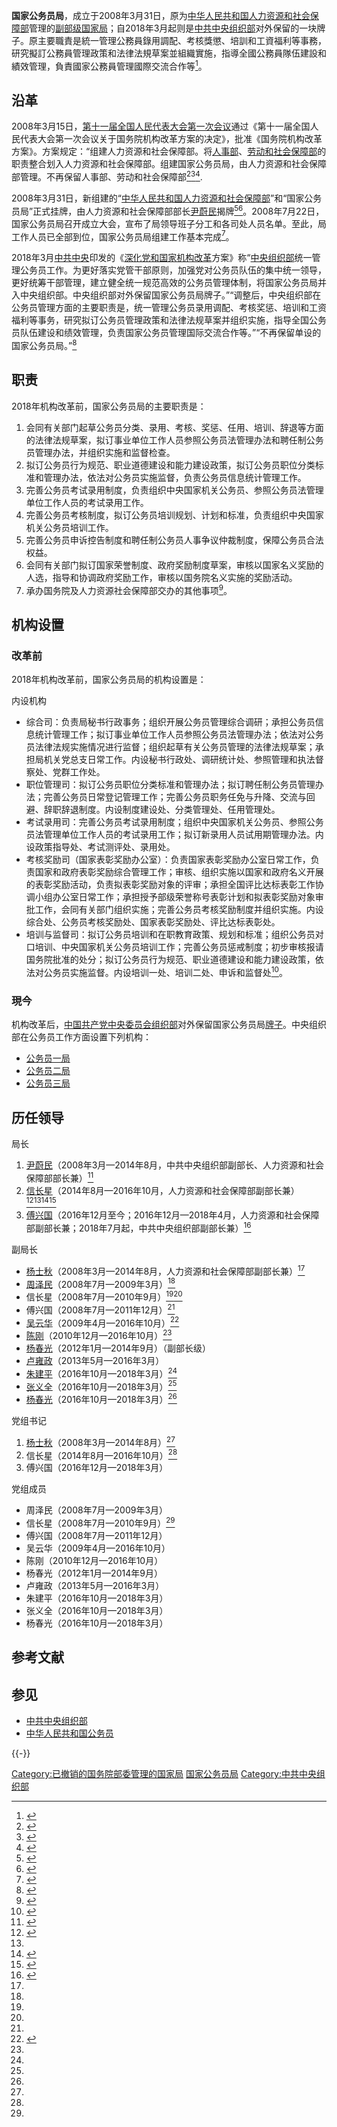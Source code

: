 {{Infobox PRCG
|机构名称=国家公务员局
|标志1=National Emblem of the People's Republic of China (2).svg
|牌子挂在=[[中国共产党中央委员会组织部|中共中央组织部]]
|标志1说明=[[s:国务院关于国家行政机关和企业事业单位社会团体印章管理的规定|1999年规定]]：[[国务院部委管理的国家局|国务院部委管理的国家局]]的[[印章|印章]]，[[直径|直径]]4.5厘米，中央刊[[中华人民共和国国徽|国徽]]，由[[中华人民共和国国务院|国务院]]制发。
|职位1=局長
|人员1=[[傅兴国|傅兴国]]
|成立时间=2008年3月31日（人力资源和社会保障部管理的国家局）
|撤销时间 =
|上级机构=[[中国共产党中央委员会组织部|中共中央组织部]]
|机构类型=中共中央组织部（[[中共中央直属机构|中共中央直属机构]]）对外保留的[[国务院部委管理的国家局|国家局]]牌子（2018年3月起）
|行政级别=副部級
|场所1=国家公务员局挂牌处
|地址1=北京市西城区西长安街80号
|官网={{official|http://www.scs.gov.cn}}
}}

'''国家公务员局'''，成立于2008年3月31日，原为[[中华人民共和国人力资源和社会保障部|中华人民共和国人力资源和社会保障部]]管理的[[副部级|副部级]][[国务院部委管理的国家局|国家局]]；自2018年3月起则是[[中国共产党中央委员会组织部|中共中央组织部]]对外保留的一块牌子。原主要職責是統一管理公務員錄用調配、考核獎懲、培訓和工資福利等事務，研究擬訂公務員管理政策和法律法規草案並組織實施，指導全國公務員隊伍建設和績效管理，負責國家公務員管理國際交流合作等<ref>{{Cite book|url=https://books.google.com.tw/books?id=mLiteLJcMTMC&PA=394|publisher={{Link-en|ABC-CLIO|ABC-CLIO}}|date=2011-07-22|isbn=978-0-313-35731-2|language=en|first=Guoli|last=Liu|title=Politics and Government in China|pages=394}}</ref>。

== 沿革 ==

2008年3月15日，[[第十一届全国人民代表大会#第一次会议|第十一届全国人民代表大会第一次会议]]通过《第十一届全国人民代表大会第一次会议关于国务院机构改革方案的决定》，批准《国务院机构改革方案》。方案规定：“组建人力资源和社会保障部。将[[中华人民共和国人事部|人事部]]、[[中华人民共和国劳动和社会保障部|劳动和社会保障部]]的职责整合划入人力资源和社会保障部。组建国家公务员局，由人力资源和社会保障部管理。不再保留人事部、劳动和社会保障部<ref>{{cite web|title=关于国务院机构改革方案的说明——2008年3月11日在第十一届全国人民代表大会第一次会议上|url=http://www.npc.gov.cn/npc/xinwen/syxw/2008-03/12/content_1413911.htm|access-date=2018年3月20日|author=[[华建敏|华建敏]]|date=2008-03-11|website=中国人大网|archive-url=https://web.archive.org/web/20180320170547/http://www.npc.gov.cn/npc/xinwen/syxw/2008-03/12/content_1413911.htm|archive-date=2018年3月20日|dead-url=yes}}</ref><ref>{{cite web|title=两会授权发布：国务院机构改革方案|url=http://www.gov.cn/2008lh/content_921411.htm|access-date=2018-03-20|date=2008-03-15|website=中国政府网|archive-url=https://web.archive.org/web/20180126012934/http://www.gov.cn/2008lh/content_921411.htm|archive-date=2018-01-26|dead-url=no}}</ref><ref>{{cite web|title=十一届人大一次会议关于国务院机构改革方案决定|url=http://www.gov.cn/2008lh/content_921283.htm|access-date=2018-03-20|date=2008-03-15|website=中国政府网|archive-url=https://web.archive.org/web/20180320172551/http://www.gov.cn/2008lh/content_921283.htm|archive-date=2018-03-20|dead-url=no}}</ref>.

2008年3月31日，新组建的“[[中华人民共和国人力资源和社会保障部|中华人民共和国人力资源和社会保障部]]”和“国家公务员局”正式挂牌，由人力资源和社会保障部部长[[尹蔚民|尹蔚民]]揭牌<ref>{{cite web|title=人力资源和社会保障部及国家公务员局正式挂牌|url=http://www.gov.cn/gzdt/2008-03/31/content_933528.htm|access-date=2018-03-20|date=2008-03-31|website=中国政府网|archive-url=https://web.archive.org/web/20180320230511/http://www.gov.cn/gzdt/2008-03/31/content_933528.htm|archive-date=2018-03-20|dead-url=no}}</ref><ref>{{cite web|title=国家公务员局低调挂牌 800万公务员待遇或将重估|url=http://news.163.com/08/0412/08/49AMGINR0001124J.html|access-date=2018-03-20|date=2008-04-12|website=网易|archive-url=https://web.archive.org/web/20180320171141/http://news.163.com/08/0412/08/49AMGINR0001124J.html|archive-date=2018-03-20|dead-url=yes}}</ref>。2008年7月22日，国家公务员局召开成立大会，宣布了局领导班子分工和各司处人员名单。至此，局工作人员已全部到位，国家公务员局组建工作基本完成<ref>{{cite web|title=本网记者独家解密国家公务员局：紧凑高效|url=http://politics.people.com.cn/GB/1027/7611349.html|access-date=2018-03-20|date=2008-08-05|website=人民网|archive-url=https://web.archive.org/web/20180320170817/http://politics.people.com.cn/GB/1027/7611349.html|archive-date=2018-03-20|dead-url=no}}</ref>。

2018年3月[[中国共产党第十九届中央委员会|中共中央]]印发的《[[深化党和国家机构改革|深化党和国家机构改革]]方案》称“[[中共中央组织部|中央组织部]]统一管理公务员工作。为更好落实党管干部原则，加强党对公务员队伍的集中统一领导，更好统筹干部管理，建立健全统一规范高效的公务员管理体制，将国家公务员局并入中央组织部。中央组织部对外保留国家公务员局牌子。”“调整后，中央组织部在公务员管理方面的主要职责是，统一管理公务员录用调配、考核奖惩、培训和工资福利等事务，研究拟订公务员管理政策和法律法规草案并组织实施，指导全国公务员队伍建设和绩效管理，负责国家公务员管理国际交流合作等。”“不再保留单设的国家公务员局。”<ref name="fangan">{{cite web|title=中共中央印发《深化党和国家机构改革方案》|url=http://www.xinhuanet.com/2018-03/21/c_1122570517.htm|access-date=2018-03-21|date=2018-03-21|website=新华网|archive-url=https://web.archive.org/web/20200530162114/http://www.xinhuanet.com/2018-03/21/c_1122570517.htm|archive-date=2020-05-30|dead-url=yes}}</ref>

== 职责 ==
2018年机构改革前，国家公务员局的主要职责是：
# 会同有关部门起草公务员分类、录用、考核、奖惩、任用、培训、辞退等方面的法律法规草案，拟订事业单位工作人员参照公务员法管理办法和聘任制公务员管理办法，并组织实施和监督检查。
# 拟订公务员行为规范、职业道德建设和能力建设政策，拟订公务员职位分类标准和管理办法，依法对公务员实施监督，负责公务员信息统计管理工作。
# 完善公务员考试录用制度，负责组织中央国家机关公务员、参照公务员法管理单位工作人员的考试录用工作。
# 完善公务员考核制度，拟订公务员培训规划、计划和标准，负责组织中央国家机关公务员培训工作。
# 完善公务员申诉控告制度和聘任制公务员人事争议仲裁制度，保障公务员合法权益。
# 会同有关部门拟订国家荣誉制度、政府奖励制度草案，审核以国家名义奖励的人选，指导和协调政府奖励工作，审核以国务院名义实施的奖励活动。
#承办国务院及人力资源社会保障部交办的其他事项<ref>{{cite web|title=国家公务员局主要职责|url=http://www.scs.gov.cn/jzyzr/|access-date=2016-06-27|date=2014-09-03|publisher=国家公务员局|archive-url=https://web.archive.org/web/20160722051326/http://www.scs.gov.cn/jzyzr/|archive-date=2016-07-22|dead-url=no}}</ref>。

== 机构设置 ==
=== 改革前 ===
2018年机构改革前，国家公务员局的机构设置是：

; 内设机构
* 综合司：负责局秘书行政事务；组织开展公务员管理综合调研；承担公务员信息统计管理工作；拟订事业单位工作人员参照公务员法管理办法；依法对公务员法律法规实施情况进行监督；组织起草有关公务员管理的法律法规草案；承担局机关党总支日常工作。内设秘书行政处、调研统计处、参照管理和执法督察处、党群工作处。
* 职位管理司：拟订公务员职位分类标准和管理办法；拟订聘任制公务员管理办法；完善公务员日常登记管理工作；完善公务员职务任免与升降、交流与回避、辞职辞退制度。内设制度建设处、分类管理处、任用管理处。
* 考试录用司：完善公务员考试录用制度；组织中央国家机关公务员、参照公务员法管理单位工作人员的考试录用工作；拟订新录用人员试用期管理办法。内设政策指导处、考试测评处、录用处。
* 考核奖励司（国家表彰奖励办公室）：负责国家表彰奖励办公室日常工作，负责国家和政府表彰奖励综合管理工作；审核、组织实施以国家和政府名义开展的表彰奖励活动，负责拟表彰奖励对象的评审；承担全国评比达标表彰工作协调小组办公室日常工作；承担授予部级荣誉称号表彰计划和拟表彰奖励对象审批工作，会同有关部门组织实施；完善公务员考核奖励制度并组织实施。内设综合处、公务员考核奖励处、国家表彰奖励处、评比达标表彰处。
* 培训与监督司：拟订公务员培训和在职教育政策、规划和标准；组织公务员对口培训、中央国家机关公务员培训工作；完善公务员惩戒制度；初步审核报请国务院批准的处分；拟订公务员行为规范、职业道德建设和能力建设政策，依法对公务员实施监督。内设培训一处、培训二处、申诉和监督处<ref>{{cite web|title=内设机构|url=http://www.scs.gov.cn/nsjg/201408/t20140826_321.html|access-date=2018-03-20|publisher=国家公务员局|archive-url=https://web.archive.org/web/20180307133438/http://www.scs.gov.cn/nsjg/201408/t20140826_321.html|archive-date=2018-03-07|dead-url=no}}</ref>。
=== 現今 ===
机构改革后，[[中国共产党中央委员会组织部|中国共产党中央委员会组织部]]对外保留国家公务员局[[一個機構兩塊牌子|牌子]]。中央组织部在公务员工作方面设置下列机构：
* [[中共中央组织部公务员一局|公务员一局]]
* [[中共中央组织部公务员二局|公务员二局]]
* [[中共中央组织部公务员三局|公务员三局]]

== 历任领导 ==

{{col-begin}}
{{col-2}}
; 局长
# [[尹蔚民|尹蔚民]]（2008年3月—2014年8月，中共中央组织部副部长、人力资源和社会保障部部长兼）<ref name="yilan">{{cite web|title=国家公务员局负责人一览|url=http://news.sohu.com/20080805/n258594210.shtml|access-date=2018-03-20|date=2008-08-05|website=搜狐|archive-url=https://web.archive.org/web/20180321130311/http://news.sohu.com/20080805/n258594210.shtml|archive-date=2018-03-21|dead-url=no}}</ref>
# [[信长星|信长星]]（2014年8月—2016年10月，人力资源和社会保障部副部长兼）<ref>{{cite news|title=信长星任安徽省委副书记，刘惠任安徽省纪委书记|url=http://www.thepaper.cn/newsDetail_forward_1542493|date=2016-10-13|newspaper=澎湃新闻|access-date=2016-10-13|archive-date=2016-10-13|archive-url=https://web.archive.org/web/20161013215735/http://www.thepaper.cn/newsDetail_forward_1542493|dead-url=no}}</ref><ref name="elyliu" /><ref>{{cite web|title=信长星接替尹蔚民 兼任国家公务员局局长|url=http://news.163.com/14/0906/05/A5EEIFJK00014AEE.html|access-date=2018-03-20|date=2014-09-06|website=网易|archive-url=https://web.archive.org/web/20180320171050/http://news.163.com/14/0906/05/A5EEIFJK00014AEE.html|archive-date=2018-03-20|dead-url=yes}}</ref><ref name="xinchx">{{cite web|title=信长星同志简历|url=http://politics.people.com.cn/n/2014/1012/c351134-25817383.html|access-date=2018-03-20|date=2014-10-12|website=人民网|archive-url=https://web.archive.org/web/20200430041055/http://politics.people.com.cn/n/2014/1012/c351134-25817383.html|archive-date=2020-04-30|dead-url=no}}</ref>
# [[傅兴国|傅兴国]]（2016年12月至今；2016年12月—2018年4月，人力资源和社会保障部副部长兼；2018年7月起，中共中央组织部副部长兼）<ref>{{cite news|title=宁夏回族自治区党委常委、组织部长傅兴国出任人社部副部长|url=http://www.thepaper.cn/newsDetail_forward_1579958|date=2016-12-14|newspaper=澎湃新闻|access-date=2016-12-14|archive-date=2016-12-14|archive-url=https://web.archive.org/web/20161214071357/http://www.thepaper.cn/newsDetail_forward_1579958|dead-url=no}}</ref>

; 副局长
* [[杨士秋|杨士秋]]（2008年3月—2014年8月，人力资源和社会保障部副部长兼）<ref name="yilan" />
* [[周泽民|周泽民]]（2008年7月—2009年3月）<ref name="yilan" />
* 信长星（2008年7月—2010年9月）<ref name="yilan" /><ref name="xinchx" />
* 傅兴国（2008年7月—2011年12月）<ref name="yilan" />
* [[吴云华|吴云华]]（2009年4月—2016年10月）<ref name="elyliu">{{cite web|title=国务院任免国家工作人员 任命三名公务员局副局长|url=http://news.sohu.com/20161103/n472165397.shtml|access-date=2018-03-20|date=2016-11-03|website=搜狐|archive-url=https://web.archive.org/web/20180320170705/http://news.sohu.com/20161103/n472165397.shtml|archive-date=2018-03-20|dead-url=no}}</ref>
* [[陈刚_(国家公务员局)|陈刚]]（2010年12月—2016年10月）<ref name="elyliu" />
* [[杨春光_(1954年)|杨春光]]（2012年1月—2014年9月）（副部长级）
* [[卢雍政|卢雍政]]（2013年5月—2016年3月）
* [[朱建平_(国家公务员局)|朱建平]]（2016年10月—2018年3月）<ref name="elyliu" />
* [[张义全|张义全]]（2016年10月—2018年3月）<ref name="elyliu" />
* [[杨春光_(1961年)|杨春光]]（2016年10月—2018年3月）<ref name="elyliu" />

{{col-2}}
; 党组书记
# [[杨士秋|杨士秋]]（2008年3月—2014年8月）<ref name="yilan" />
# 信长星（2014年8月—2016年10月）<ref name="xinchx" />
# 傅兴国（2016年12月—2018年3月）

; 党组成员
* 周泽民（2008年7月—2009年3月）
* 信长星（2008年7月—2010年9月）<ref name="xinchx" />
*傅兴国（2008年7月—2011年12月）
*吴云华（2009年4月—2016年10月）
*陈刚（2010年12月—2016年10月）
*杨春光（2012年1月—2014年9月）
*卢雍政（2013年5月—2016年3月）
*朱建平（2016年10月—2018年3月）
*张义全（2016年10月—2018年3月）
*杨春光（2016年10月—2018年3月）
{{col-end}}

== 参考文献 ==
{{Reflist|30em}}

== 参见 ==
{{Portal|中国共产党|中华人民共和国|政治}}
* [[中国共产党中央委员会组织部|中共中央组织部]]
* [[中华人民共和国公务员|中华人民共和国公务员]]

{{-}}
{{中国共产党的有关信息|中央}}
{{国务院}}
{{国务院/13|属}}

[[Category:已撤销的国务院部委管理的国家局|Category:已撤销的国务院部委管理的国家局]]
[[Category:国家公务员局|]]
[[Category:中共中央组织部|Category:中共中央组织部]]